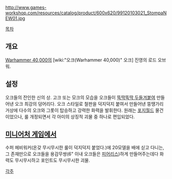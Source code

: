 {{{+1 '''Stompa'''}}}

http://www.games-workshop.com/resources/catalog/product/600x620/99120103021_StompaNEW01.jpg

[[목차]]

== 개요 ==
[[Warhammer 40,000]]의 [wiki:"오크(Warhammer 40,000)" 오크] 진영의 로드 오브 워.

== 설정 ==

오크들의 잔인한 신의 상. 고크 또는 모크의 모습을 오크들이 [[루티드|뚝딱뚝딱 두들겨붙여]] 만들어낸 오크 최강의 덩어리다. 오크 스타일로 철판을 덕지덕지 붙여서 만들어낸 뚱땡가리 거상에 다수의 오크와 그롯이 탑승하고 강력한 화력을 발휘한다. 원래는 [[포지월드]] 물건이었으나, 룰 개정되면서 각 아미의 상징적 괴물 중 하나로 편입되었다.

== [[미니어처 게임]]에서 ==

수퍼 헤비워커(온갖 무시무시한 룰이 덕지덕지 붙었다.)에 20모델을 배에 싣고 다니는, 그 존재만으로 오크들을 용감무쌍(6" 이내 오크들은 [[피어리스]])하게 만들어주는데다 화력도 무시무시하고 포인트도 무시무시한 괴물.



[[각주]]
